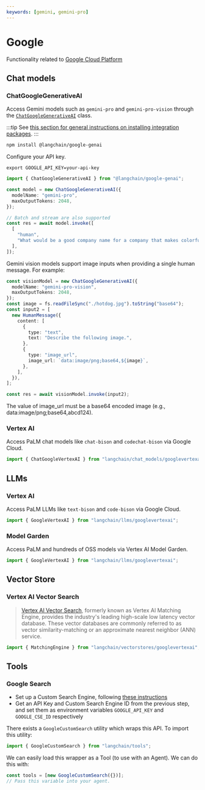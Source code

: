 ```yaml
---
keywords: [gemini, gemini-pro]
---
```


# Google

Functionality related to [Google Cloud Platform](https://cloud.google.com/)

## Chat models

### ChatGoogleGenerativeAI

Access Gemini models such as `gemini-pro` and `gemini-pro-vision` through the [`ChatGoogleGenerativeAI`](/docs/integrations/chat/google_generativeai) class.

:::tip
See [this section for general instructions on installing integration packages](/docs/get_started/installation#installing-integration-packages).
:::

```bash npm2yarn
npm install @langchain/google-genai
```

Configure your API key.

```
export GOOGLE_API_KEY=your-api-key
```

```typescript
import { ChatGoogleGenerativeAI } from "@langchain/google-genai";

const model = new ChatGoogleGenerativeAI({
  modelName: "gemini-pro",
  maxOutputTokens: 2048,
});

// Batch and stream are also supported
const res = await model.invoke([
  [
    "human",
    "What would be a good company name for a company that makes colorful socks?",
  ],
]);
```

Gemini vision models support image inputs when providing a single human message. For example:

```typescript
const visionModel = new ChatGoogleGenerativeAI({
  modelName: "gemini-pro-vision",
  maxOutputTokens: 2048,
});
const image = fs.readFileSync("./hotdog.jpg").toString("base64");
const input2 = [
  new HumanMessage({
    content: [
      {
        type: "text",
        text: "Describe the following image.",
      },
      {
        type: "image_url",
        image_url: `data:image/png;base64,${image}`,
      },
    ],
  }),
];

const res = await visionModel.invoke(input2);
```

The value of image_url must be a base64 encoded image (e.g., data:image/png;base64,abcd124).

### Vertex AI

Access PaLM chat models like `chat-bison` and `codechat-bison` via Google Cloud.

```typescript
import { ChatGoogleVertexAI } from "langchain/chat_models/googlevertexai";
```

## LLMs

### Vertex AI

Access PaLM LLMs like `text-bison` and `code-bison` via Google Cloud.

```typescript
import { GoogleVertexAI } from "langchain/llms/googlevertexai";
```

### Model Garden

Access PaLM and hundreds of OSS models via Vertex AI Model Garden.

```typescript
import { GoogleVertexAI } from "langchain/llms/googlevertexai";
```

## Vector Store

### Vertex AI Vector Search

> [Vertex AI Vector Search](https://cloud.google.com/vertex-ai/docs/matching-engine/overview),
> formerly known as Vertex AI Matching Engine, provides the industry's leading high-scale
> low latency vector database. These vector databases are commonly
> referred to as vector similarity-matching or an approximate nearest neighbor (ANN) service.

```typescript
import { MatchingEngine } from "langchain/vectorstores/googlevertexai";
```

## Tools

### Google Search

- Set up a Custom Search Engine, following [these instructions](https://stackoverflow.com/questions/37083058/programmatically-searching-google-in-python-using-custom-search)
- Get an API Key and Custom Search Engine ID from the previous step, and set them as environment variables `GOOGLE_API_KEY` and `GOOGLE_CSE_ID` respectively

There exists a `GoogleCustomSearch` utility which wraps this API. To import this utility:

```typescript
import { GoogleCustomSearch } from "langchain/tools";
```

We can easily load this wrapper as a Tool (to use with an Agent). We can do this with:

```typescript
const tools = [new GoogleCustomSearch({})];
// Pass this variable into your agent.
```

